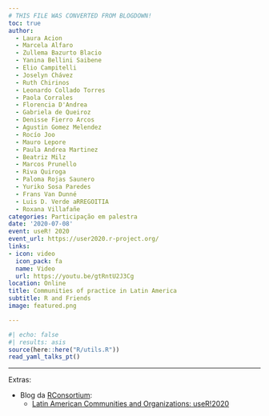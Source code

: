 ```yaml
---
# THIS FILE WAS CONVERTED FROM BLOGDOWN!
toc: true
author: 
  - Laura Acion
  - Marcela Alfaro
  - Zullema Bazurto Blacio
  - Yanina Bellini Saibene
  - Elio Campitelli
  - Joselyn Chávez
  - Ruth Chirinos
  - Leonardo Collado Torres
  - Paola Corrales
  - Florencia D'Andrea
  - Gabriela de Queiroz
  - Denisse Fierro Arcos
  - Agustin Gomez Melendez
  - Rocío Joo
  - Mauro Lepore
  - Paula Andrea Martinez
  - Beatriz Milz
  - Marcos Prunello
  - Riva Quiroga
  - Paloma Rojas Saunero
  - Yuriko Sosa Paredes
  - Frans Van Dunné
  - Luis D. Verde aRREGOITIA
  - Roxana Villafañe
categories: Participação em palestra
date: '2020-07-08'
event: useR! 2020
event_url: https://user2020.r-project.org/
links:
- icon: video
  icon_pack: fa
  name: Video
  url: https://youtu.be/gtRntU2J3Cg
location: Online
title: Communities of practice in Latin America
subtitle: R and Friends
image: featured.png

---
```


```r
#| echo: false
#| results: asis
source(here::here("R/utils.R"))
read_yaml_talks_pt()
```


---

Extras:

- Blog da [RConsortium](https://www.r-consortium.org/): 
  - [Latin American Communities and Organizations: useR!2020](https://www.r-consortium.org/blog/2020/07/07/latin-american-communities-and-organizations-at-user2020)
